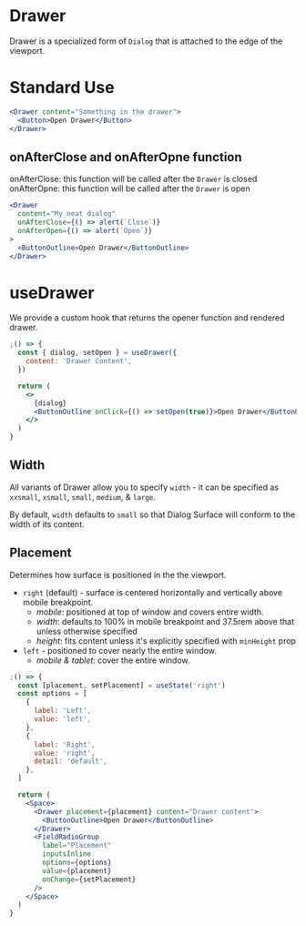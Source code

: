 
<Meta component={Drawer} title="Docs/Components/Overlays/Drawer" />

# Drawer

Drawer is a specialized form of `Dialog` that is attached to the edge of the viewport.

# Standard Use

```jsx
<Drawer content="Something in the drawer">
  <Button>Open Drawer</Button>
</Drawer>
```

## onAfterClose and onAfterOpne function

onAfterClose: this function will be called after the `Drawer` is closed
onAfterOpne: this function will be called after the `Drawer` is open

```jsx
<Drawer
  content="My neat dialog"
  onAfterClose={() => alert(`Close`)}
  onAfterOpen={() => alert(`Open`)}
>
  <ButtonOutline>Open Drawer</ButtonOutline>
</Drawer>
```

# useDrawer

We provide a custom hook that returns the opener function and rendered drawer.

```jsx
;() => {
  const { dialog, setOpen } = useDrawer({
    content: 'Drawer Content',
  })

  return (
    <>
      {dialog}
      <ButtonOutline onClick={() => setOpen(true)}>Open Drawer</ButtonOutline>
    </>
  )
}
```

## Width

All variants of Drawer allow you to specify `width` - it can be specified as `xxsmall`, `xsmall`, `small`, `medium`, & `large`.

By default, `width` defaults to `small` so that Dialog Surface will conform to the width of its content.

## Placement

Determines how surface is positioned in the the viewport.

- `right` (default) - surface is centered horizontally and vertically above mobile breakpoint.
  - _mobile_: positioned at top of window and covers entire width.
  - _width_: defaults to 100% in mobile breakpoint and 37.5rem above that unless otherwise specified
  - _height_: fits content unless it's explicitly specified with `minHeight` prop
- `left` - positioned to cover nearly the entire window.
  - _mobile & tablet_: cover the entire window.

```jsx
;() => {
  const [placement, setPlacement] = useState('right')
  const options = [
    {
      label: 'Left',
      value: 'left',
    },
    {
      label: 'Right',
      value: 'right',
      detail: 'default',
    },
  ]

  return (
    <Space>
      <Drawer placement={placement} content="Drawer content">
        <ButtonOutline>Open Drawer</ButtonOutline>
      </Drawer>
      <FieldRadioGroup
        label="Placement"
        inputsInline
        options={options}
        value={placement}
        onChange={setPlacement}
      />
    </Space>
  )
}
```
